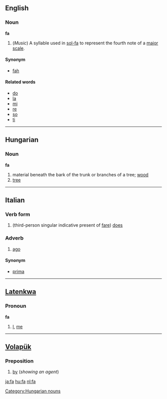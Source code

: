 ==English==
===Noun===
'''fa'''

#(''Music'') A syllable used in [[sol-fa]] to represent the fourth note of a [[major scale]].

====Synonym====
*[[fah]]

====Related words====
*[[do]]
*[[la]]
*[[mi]]
*[[re]]
*[[so]]
*[[ti]]

----

==Hungarian== 
===Noun=== 
'''fa'''
#material beneath the bark of the trunk or branches of a tree; [[wood]]
#[[tree]]

----

==Italian==
===Verb form===
# (third-person singular indicative present of [[fare]]) [[does]]

===Adverb===
#[[ago]]

====Synonym====
*[[prima]]

----

==[[Latenkwa]]==
===Pronoun===
'''fa'''

#[[I]], [[me]]

----

==[[Volapük]]== 
===Preposition=== 

#[[by]] (''showing an agent'')

[[ja:fa]]
[[hu:fa]]
[[nl:fa]]

[[Category:Hungarian nouns]]